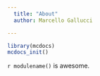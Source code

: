 ```yaml
---
  title: "About"
  author: Marcello Gallucci

---
```

```r
library(mcdocs)
mcdocs_init()

```
  
`r modulename()` is awesome. 


